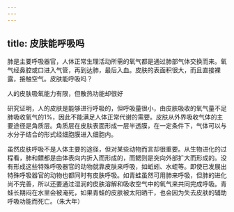 ```yaml
---
---
---
```

title: 皮肤能呼吸吗
---




肺是主要呼吸器官，人体正常生理活动所需的氧气都是通过肺部气体交换而来。氧气经鼻腔或口进入气管，再到达肺，最后入血。皮肤的表面积很大，而且直接裸露，接触空气。皮肤能呼吸吗？

人的皮肤吸氧能力有限，但散热功能却很好



研究证明，人的皮肤是能够进行呼吸的，但呼吸量很小，由皮肤吸收的氧气量不足肺吸收氧气的1%，因此不能满足人体正常代谢的需要。皮肤从外界吸收气体的主要途径是角质层。角质层在皮肤表面形成一层半透膜，在一定条件下，气体可以与水分子结合的形式经细胞膜进入细胞内。

虽然皮肤呼吸不是人体主要的途径，但对某些动物而言却很重要。从生物进化的过程看，肺和鳔都是由体表向内折入而形成的，而鳃则是突向外部扩大而形成的。没有形成这些特殊呼吸器官的动物就靠皮肤来呼吸，如蚯蚓、水蛭等。即使已发展出特殊呼吸器官的动物也都同时有皮肤呼吸。如青蛙虽然可用肺来呼吸，但肺的进化尚不完善，所以还要通过湿润的皮肤溶解和吸收空气中的氧气来共同完成呼吸。青蛙长期闷在水里会被淹死，如果青蛙的皮肤被太阳晒干，也会因为失去皮肤的辅助呼吸功能而死亡。（朱大年）
